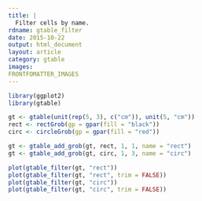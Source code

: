```yaml
---
title: |
  Filter cells by name.
rdname: gtable_filter
date: 2015-10-22
output: html_document
layout: article
category: gtable
images:
FRONTFOMATTER_IMAGES
---
```


```r
library(ggplot2)
library(gtable)
```

```r
gt <- gtable(unit(rep(5, 3), c("cm")), unit(5, "cm"))
rect <- rectGrob(gp = gpar(fill = "black"))
circ <- circleGrob(gp = gpar(fill = "red"))

gt <- gtable_add_grob(gt, rect, 1, 1, name = "rect")
gt <- gtable_add_grob(gt, circ, 1, 3, name = "circ")

plot(gtable_filter(gt, "rect"))
plot(gtable_filter(gt, "rect", trim = FALSE))
plot(gtable_filter(gt, "circ"))
plot(gtable_filter(gt, "circ", trim = FALSE))



```